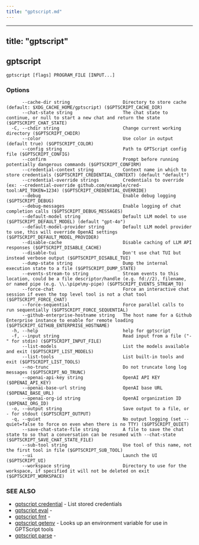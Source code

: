 ```yaml
---
title: "gptscript.md"
---
```


---
title: "gptscript"
---
## gptscript



```
gptscript [flags] PROGRAM_FILE [INPUT...]
```

### Options

```
      --cache-dir string                    Directory to store cache (default: $XDG_CACHE_HOME/gptscript) ($GPTSCRIPT_CACHE_DIR)
      --chat-state string                   The chat state to continue, or null to start a new chat and return the state ($GPTSCRIPT_CHAT_STATE)
  -C, --chdir string                        Change current working directory ($GPTSCRIPT_CHDIR)
      --color                               Use color in output (default true) ($GPTSCRIPT_COLOR)
      --config string                       Path to GPTScript config file ($GPTSCRIPT_CONFIG)
      --confirm                             Prompt before running potentially dangerous commands ($GPTSCRIPT_CONFIRM)
      --credential-context string           Context name in which to store credentials ($GPTSCRIPT_CREDENTIAL_CONTEXT) (default "default")
      --credential-override strings         Credentials to override (ex: --credential-override github.com/example/cred-tool:API_TOKEN=1234) ($GPTSCRIPT_CREDENTIAL_OVERRIDE)
      --debug                               Enable debug logging ($GPTSCRIPT_DEBUG)
      --debug-messages                      Enable logging of chat completion calls ($GPTSCRIPT_DEBUG_MESSAGES)
      --default-model string                Default LLM model to use ($GPTSCRIPT_DEFAULT_MODEL) (default "gpt-4o")
      --default-model-provider string       Default LLM model provider to use, this will override OpenAI settings ($GPTSCRIPT_DEFAULT_MODEL_PROVIDER)
      --disable-cache                       Disable caching of LLM API responses ($GPTSCRIPT_DISABLE_CACHE)
      --disable-tui                         Don't use chat TUI but instead verbose output ($GPTSCRIPT_DISABLE_TUI)
      --dump-state string                   Dump the internal execution state to a file ($GPTSCRIPT_DUMP_STATE)
      --events-stream-to string             Stream events to this location, could be a file descriptor/handle (e.g. fd://2), filename, or named pipe (e.g. \\.\pipe\my-pipe) ($GPTSCRIPT_EVENTS_STREAM_TO)
      --force-chat                          Force an interactive chat session if even the top level tool is not a chat tool ($GPTSCRIPT_FORCE_CHAT)
      --force-sequential                    Force parallel calls to run sequentially ($GPTSCRIPT_FORCE_SEQUENTIAL)
      --github-enterprise-hostname string   The host name for a Github Enterprise instance to enable for remote loading ($GPTSCRIPT_GITHUB_ENTERPRISE_HOSTNAME)
  -h, --help                                help for gptscript
  -f, --input string                        Read input from a file ("-" for stdin) ($GPTSCRIPT_INPUT_FILE)
      --list-models                         List the models available and exit ($GPTSCRIPT_LIST_MODELS)
      --list-tools                          List built-in tools and exit ($GPTSCRIPT_LIST_TOOLS)
      --no-trunc                            Do not truncate long log messages ($GPTSCRIPT_NO_TRUNC)
      --openai-api-key string               OpenAI API KEY ($OPENAI_API_KEY)
      --openai-base-url string              OpenAI base URL ($OPENAI_BASE_URL)
      --openai-org-id string                OpenAI organization ID ($OPENAI_ORG_ID)
  -o, --output string                       Save output to a file, or - for stdout ($GPTSCRIPT_OUTPUT)
  -q, --quiet                               No output logging (set --quiet=false to force on even when there is no TTY) ($GPTSCRIPT_QUIET)
      --save-chat-state-file string         A file to save the chat state to so that a conversation can be resumed with --chat-state ($GPTSCRIPT_SAVE_CHAT_STATE_FILE)
      --sub-tool string                     Use tool of this name, not the first tool in file ($GPTSCRIPT_SUB_TOOL)
      --ui                                  Launch the UI ($GPTSCRIPT_UI)
      --workspace string                    Directory to use for the workspace, if specified it will not be deleted on exit ($GPTSCRIPT_WORKSPACE)
```

### SEE ALSO

* [gptscript credential](gptscript_credential.md)	 - List stored credentials
* [gptscript eval](gptscript_eval.md)	 - 
* [gptscript fmt](gptscript_fmt.md)	 - 
* [gptscript getenv](gptscript_getenv.md)	 - Looks up an environment variable for use in GPTScript tools
* [gptscript parse](gptscript_parse.md)	 - 

